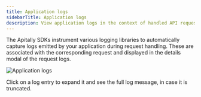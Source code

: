 ```yaml
---
title: Application logs
sidebarTitle: Application logs
description: View application logs in the context of handled API requests.
---
```


The Apitally SDKs instrument various logging libraries to automatically capture logs emitted by your application during request handling.
These are associated with the corresponding request and displayed in the details modal of the request logs.

<img src="https://assets.apitally.io/docs/2025-08-26/request-log-item-logs.webp" alt="Application logs" className="rounded-xl" />

<Tip>Click on a log entry to expand it and see the full log message, in case it is truncated.</Tip>
